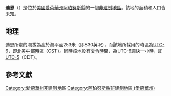 {{noteTA
|G1=USState
|G2=地名
|G3=Unit
}}
{{Infobox settlement
|official_name            = 迪恩
|native_name = Dean
|settlement_type          = [[非建制地區|非建制地區]]
|image_skyline            = 
|imagesize                = 
|image_map                = 
|mapsize                  = 
|pushpin_map              = USA Iowa
|pushpin_label            = 迪恩
|pushpin_label_position   = top
|pushpin_map_caption      = 迪恩在愛荷華州的位置
|subdivision_type         = [[世界政區索引|國家]]
|subdivision_type1        = [[美国州份|州份]]
|subdivision_type2        = [[愛荷華州行政区划|縣]]
|subdivision_name         = [[美国|美国]]
|subdivision_name1        = [[愛荷華州|愛荷華州]]
|subdivision_name2        = [[阿珀努斯縣_(愛荷華州)|阿珀努斯縣]]
|elevation_ft             = 830
|elevation_m              = 253
|area_total_km2           = 
|area_total_sq_mi         = 
|area_land_km2            = 
|area_land_sq_mi          = 
|area_water_km2           = 
|area_water_sq_mi         = 
|population_as_of         = 2010
|population_footnotes     = 
|population_total         = 
|population_metro         = 
|population_density_km2   = auto
|population_density_sq_mi = auto
|timezone                 = [[北美中部时区|北美中部时区]]
|utc_offset               = -6
|coordinates              = {{coord|40|37|39|N|92|42|51|W|display=inline,title}}
| coor_pinpoint           = 
| coordinates_footnotes   = 
|timezone_DST             = CDT
|utc_offset_DST           = -5
|postal_code_type         = [[美國郵區編號|郵區編號]]
|postal_code              = 
|area_code                = {{link-en|电话区号641|Area code 641|641}}
|blank_name = [[地名信息系统|GNIS ID]]
|blank_info = 464513<ref name="GNIS">{{cite gnis|464513|Dean}}</ref>
}}
'''迪恩'''（{{lang-en|Dean}}）是位於[[美國|美國]][[愛荷華州|愛荷華州]][[阿珀努斯縣_(愛荷華州)|阿珀努斯縣]]的一個[[非建制地區|非建制地區]]。該地的面積和人口皆未知。

== 地理 ==
迪恩所處的海拔為高於海平面253米（即830英呎），而該地所採用的時區為[[UTC-6|UTC-6]]，即[[北美中部時區|北美中部時區]]（CST）。同時該地設有[[夏令時間|夏令時間]]，為UTC-6調快一小時，即[[UTC-5|UTC-5]]（CDT）。

== 參考文獻 ==
{{reflist}}

{{阿珀努斯縣 (愛荷華州)}}

{{DEFAULTSORT:Dean}}
[[Category:愛荷華州非建制地區|Category:愛荷華州非建制地區]]
[[Category:阿珀努斯縣非建制地區_(愛荷華州)|Category:阿珀努斯縣非建制地區 (愛荷華州)]]

{{Iowa-geo-stub}}